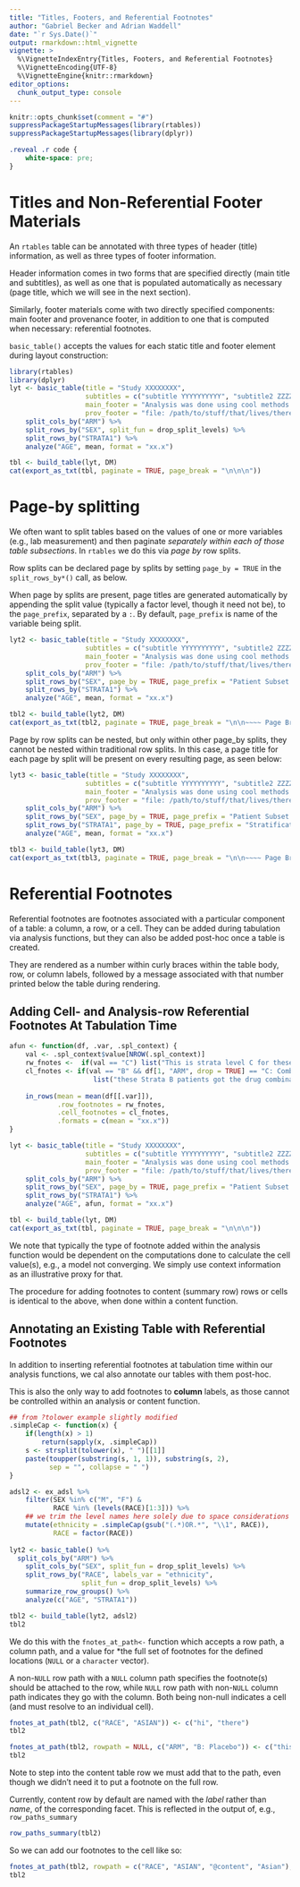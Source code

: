 ```yaml
---
title: "Titles, Footers, and Referential Footnotes"
author: "Gabriel Becker and Adrian Waddell"
date: "`r Sys.Date()`"
output: rmarkdown::html_vignette
vignette: >
  %\VignetteIndexEntry{Titles, Footers, and Referential Footnotes}
  %\VignetteEncoding{UTF-8}
  %\VignetteEngine{knitr::rmarkdown}
editor_options: 
  chunk_output_type: console
---
```



```r
knitr::opts_chunk$set(comment = "#")
suppressPackageStartupMessages(library(rtables))
suppressPackageStartupMessages(library(dplyr))

```

```css
.reveal .r code {
    white-space: pre;
}
```


# Titles and Non-Referential Footer Materials

An `rtables` table can be annotated with three types of header (title)
information, as well as three types of footer information.

Header information comes in two forms that are specified directly
(main title and subtitles), as well as one that is populated automatically
as necessary (page title, which we will see in the next section).

Similarly, footer materials come with two directly specified components:
main footer and provenance footer, in addition to one that is computed
when necessary: referential footnotes.

`basic_table()` accepts the values for each static title and footer element
during layout construction: 

```r
library(rtables)
library(dplyr)
lyt <- basic_table(title = "Study XXXXXXXX",
                   subtitles = c("subtitle YYYYYYYYYY", "subtitle2 ZZZZZZZZZ"),
                   main_footer = "Analysis was done using cool methods that are correct",
                   prov_footer = "file: /path/to/stuff/that/lives/there HASH:1ac41b242a") %>%
    split_cols_by("ARM") %>%
    split_rows_by("SEX", split_fun = drop_split_levels) %>%
    split_rows_by("STRATA1") %>%
    analyze("AGE", mean, format = "xx.x")

tbl <- build_table(lyt, DM)
cat(export_as_txt(tbl, paginate = TRUE, page_break = "\n\n\n"))
```

# Page-by splitting

We often want to split tables based on the values of one or more variables (e.g., lab measurement)
and then paginate *separately within each of those table subsections*. In `rtables` we do this via
*page by* row splits.

Row splits can be declared page by splits by setting `page_by = TRUE` in the `split_rows_by*()`
call, as below.

When page by splits are present, page titles are generated automatically by appending the split value
(typically a factor level, though it need not be), to the `page_prefix`, separated by a `:`. By
default, `page_prefix` is name of the variable being split.

```r
lyt2 <- basic_table(title = "Study XXXXXXXX",
                   subtitles = c("subtitle YYYYYYYYYY", "subtitle2 ZZZZZZZZZ"),
                   main_footer = "Analysis was done using cool methods that are correct",
                   prov_footer = "file: /path/to/stuff/that/lives/there HASH:1ac41b242a") %>%
    split_cols_by("ARM") %>%
    split_rows_by("SEX", page_by = TRUE, page_prefix = "Patient Subset - Gender", split_fun = drop_split_levels) %>%
    split_rows_by("STRATA1") %>%
    analyze("AGE", mean, format = "xx.x")

tbl2 <- build_table(lyt2, DM)
cat(export_as_txt(tbl2, paginate = TRUE, page_break = "\n\n~~~~ Page Break ~~~~\n\n"))
```

Page by row splits can be nested, but only within other page_by splits, they cannot
be nested within traditional row splits. In this case, a page title for each page by split
will be present on every resulting page, as seen below:

```r
lyt3 <- basic_table(title = "Study XXXXXXXX",
                   subtitles = c("subtitle YYYYYYYYYY", "subtitle2 ZZZZZZZZZ"),
                   main_footer = "Analysis was done using cool methods that are correct",
                   prov_footer = "file: /path/to/stuff/that/lives/there HASH:1ac41b242a") %>%
    split_cols_by("ARM") %>%
    split_rows_by("SEX", page_by = TRUE, page_prefix = "Patient Subset - Gender", split_fun = drop_split_levels) %>%
    split_rows_by("STRATA1", page_by = TRUE, page_prefix = "Stratification - Strata") %>%
    analyze("AGE", mean, format = "xx.x")

tbl3 <- build_table(lyt3, DM)
cat(export_as_txt(tbl3, paginate = TRUE, page_break = "\n\n~~~~ Page Break ~~~~\n\n"))
```

# Referential Footnotes

Referential footnotes are footnotes associated with a particular
component of a table: a column, a row, or a cell. They can be added
during tabulation via analysis functions, but they can also be added
post-hoc once a table is created.

They are rendered as a number within curly braces within the 
table body, row, or column labels, followed by a message associated
with that number printed below the table during rendering.

## Adding Cell- and Analysis-row Referential Footnotes At Tabulation Time

```r


afun <- function(df, .var, .spl_context) {
    val <- .spl_context$value[NROW(.spl_context)]
    rw_fnotes <-  if(val == "C") list("This is strata level C for these patients") else list()
    cl_fnotes <- if(val == "B" && df[1, "ARM", drop = TRUE] == "C: Combination")
                     list("these Strata B patients got the drug combination") else list()
    
    in_rows(mean = mean(df[[.var]]),
            .row_footnotes = rw_fnotes,
            .cell_footnotes = cl_fnotes,
            .formats = c(mean = "xx.x"))
}

lyt <- basic_table(title = "Study XXXXXXXX",
                   subtitles = c("subtitle YYYYYYYYYY", "subtitle2 ZZZZZZZZZ"),
                   main_footer = "Analysis was done using cool methods that are correct",
                   prov_footer = "file: /path/to/stuff/that/lives/there HASH:1ac41b242a") %>%
    split_cols_by("ARM") %>%
    split_rows_by("SEX", page_by = TRUE, page_prefix = "Patient Subset - Gender", split_fun = drop_split_levels) %>%
    split_rows_by("STRATA1") %>%
    analyze("AGE", afun, format = "xx.x")

tbl <- build_table(lyt, DM)
cat(export_as_txt(tbl, paginate = TRUE, page_break = "\n\n\n"))

```

We note that typically the type of footnote added within the analysis function would be dependent
on the computations done to calculate the cell value(s), e.g., a model not converging. We simply
use context information as an illustrative proxy for that.

The procedure for adding footnotes to content (summary row) rows or cells
is identical to the above, when done within a content function.

## Annotating an Existing Table with Referential Footnotes

In addition to inserting referential footnotes at tabulation time within
our analysis functions, we cal also annotate our tables with them
post-hoc.

This is also the only way to add footnotes to **column** labels,
as those cannot be controlled within an analysis or content
function.

```r
## from ?tolower example slightly modified
.simpleCap <- function(x) {
    if(length(x) > 1)
        return(sapply(x, .simpleCap))
    s <- strsplit(tolower(x), " ")[[1]]
    paste(toupper(substring(s, 1, 1)), substring(s, 2),
          sep = "", collapse = " ")
}

adsl2 <- ex_adsl %>%
    filter(SEX %in% c("M", "F") &
           RACE %in% (levels(RACE)[1:3])) %>%
    ## we trim the level names here solely due to space considerations
    mutate(ethnicity = .simpleCap(gsub("(.*)OR.*", "\\1", RACE)),
           RACE = factor(RACE))
 
lyt2 <- basic_table() %>%
  split_cols_by("ARM") %>%
    split_cols_by("SEX", split_fun = drop_split_levels) %>%
    split_rows_by("RACE", labels_var = "ethnicity",
                  split_fun = drop_split_levels) %>%
    summarize_row_groups() %>%
    analyze(c("AGE", "STRATA1"))

tbl2 <- build_table(lyt2, adsl2)
tbl2
```


We do this with the `fnotes_at_path<-` function which accepts a row
path, a column path, and a value for *the full set of footnotes for
the defined locations (`NULL` or a `character` vector).

A non-`NULL` row path with a `NULL` column path specifies the footnote(s)
should be attached to the row, while `NULL` row path with non-`NULL`
column path indicates they go with the column. Both being non-null
indicates a cell (and must resolve to an individual cell).

```r

fnotes_at_path(tbl2, c("RACE", "ASIAN")) <- c("hi", "there")
tbl2
```

```r

fnotes_at_path(tbl2, rowpath = NULL, c("ARM", "B: Placebo")) <- c("this is a placebo")
tbl2
```

Note to step into the content table row we must add that to the path, even though we didn't
need it to put a footnote on the full row.

Currently, content row by default are named with the *label* rather than *name*, of the 
corresponding facet. This is reflected in the output of, e.g., `row_paths_summary`

```r
row_paths_summary(tbl2)
```

So we can add our footnotes to the cell like so:

```r
fnotes_at_path(tbl2, rowpath = c("RACE", "ASIAN", "@content", "Asian"),  c("ARM", "B: Placebo", "SEX", "F")) <- "These asian women got placebo treatments"
tbl2
```
